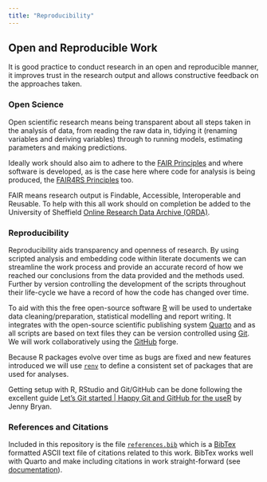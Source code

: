 ```yaml
---
title: "Reproducibility"
---
```


## Open and Reproducible Work

It is good practice to conduct research in an open and reproducible manner, it improves trust in the research output and
allows constructive feedback on the approaches taken.

### Open Science

Open scientific research means being transparent about all steps taken in the analysis of data, from reading the raw
data in, tidying it (renaming variables and deriving variables) through to running models, estimating parameters and
making predictions.

Ideally work should also aim to adhere to the [FAIR Principles](https://www.nature.com/articles/sdata201618) and where
software is developed, as is the case here where code for analysis is being produced, the [FAIR4RS
Principles](https://www.nature.com/articles/s41597-022-01710-x) too.

FAIR means research output is Findable, Accessible, Interoperable and Reusable. To help with this all work should on
completion be added to the University of Sheffield [Online Research Data Archive (ORDA)](https://figshare.shef.ac.uk/).

### Reproducibility

Reproducibility aids transparency and openness of research. By using scripted analysis and embedding code within
literate documents we can streamline the work process and provide an accurate record of how we reached our conclusions
from the data provided and the methods used. Further by version controlling the development of the scripts throughout
their life-cycle we have a record of how the code has changed over time.

To aid with this the free open-source software [R](https://www.r-project.org) will be used to undertake data
cleaning/preparation, statistical modelling and report writing. It integrates with the open-source scientific publishing
system [Quarto](https://quarto.org/) and as all scripts are based on text files they can be version controlled using
[Git](https://git.scm). We will work collaboratively using the [GitHub](https://github.com/) forge.

Because R packages evolve over time as bugs are fixed and new features introduced we will use
[`renv`](https://rstudio.github.io/renv/articles/renv.html) to define a consistent set of packages that are used for
analyses.

Getting setup with R, RStudio and Git/GitHub can be done following the excellent guide [Let’s Git started | Happy Git
and GitHub for the useR](https://happygitwithr.com/) by Jenny Bryan.

### References and Citations

Included in this repository is the file [`references.bib`](references.bib) which is a [BibTex](https://www.bibtex.org/)
formatted ASCII text file of citations related to this work. BibTex works well with Quarto and make including citations
in work straight-forward (see [documentation](https://quarto.org/docs/authoring/footnotes-and-citations.html)).

